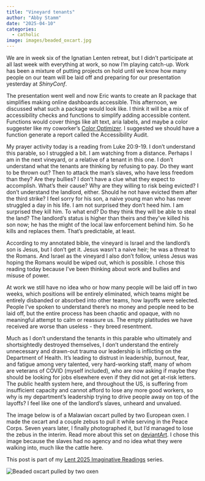 ```yaml
---
title: "Vineyard tenants"
author: "Abby Stamm"
date: "2025-04-10"
categories: 
  - catholic
image: images/beaded_oxcart.jpg
---
```


We are in week six of the Ignatian Lenten retreat, but I didn't participate at all last week with everything at work, so now I'm playing catch-up. Work has been a mixture of putting projects on hold until we know how many people on our team will be laid off and preparing for our presentation yesterday at *ShinyConf*. 

The presentation went well and now Eric wants to create an R package that simplifies making online dashboards accessible. This afternoon, we discussed what such a package would look like. I think it will be a mix of accessibility checks and functions to simplify adding accessible content. Functions would cover things like alt text, aria labels, and maybe a color suggester like my coworker's [Color Optimizer](https://aboricholololo.shinyapps.io/ColorOptimizer/). I suggested we should have a function generate a report called the Accessibility Audit. 

My prayer activity today is a reading from Luke 20:9-19. I don't understand this parable, so I struggled a bit. I am watching from a distance. Perhaps I am in the next vineyard, or a relative of a tenant in this one. I don't understand what the tenants are thinking by refusing to pay. Do they want to be thrown out? Then to attack the man's slaves, who have less freedom than they? Are they bullies? I don't have a clue what they expect to accomplish. What's their cause? Why are they willing to risk being evicted? I don't understand the landlord, either. Should he not have evicted them after the third strike? I feel sorry for his son, a naive young man who has never struggled a day in his life. I am not surprised they don't heed him. I am surprised they kill him. To what end? Do they think they will be able to steal the land? The landlord's status is higher than theirs and they've killed his son now; he has the might of the local law enforcement behind him. So he kills and replaces them. That's predictable, at least.

According to my annotated bible, the vineyard is Israel and the landlord's son is Jesus, but I don't get it. Jesus wasn't a naive heir; he was a threat to the Romans. And Israel as the vineyard I also don't follow, unless Jesus was hoping the Romans would be wiped out, which is possible. I chose this reading today because I've been thinking about work and bullies and misuse of power. 

At work we still have no idea who or how many people will be laid off in two weeks, which positions will be entirely eliminated, which teams might be entirely disbanded or absorbed into other teams, how layoffs were selected. People I've spoken to understand there's no money and people need to be laid off, but the entire process has been chaotic and opaque, with no meaningful attempt to calm or reassure us. The empty platitudes we have received are worse than useless - they breed resentment. 

Much as I don't understand the tenants in this parable who ultimately and shortsightedly destroyed themselves, I don't understand the entirely unnecessary and drawn-out trauma our leadership is inflicting on the Department of Health. It's leading to distrust in leadership, burnout, fear, and fatigue among very talented, very hard-working staff, many of whom are veterans of COVID (myself included), who are now asking if maybe they should be looking for jobs elsewhere even if they did not get at-risk letters. The public health system here, and throughout the US, is suffering from insufficient capacity and cannot afford to lose any more good workers, so why is my department's leadership trying to drive people away on top of the layoffs? I feel like one of the landlord's slaves, unheard and unvalued.

The image below is of a Malawian oxcart pulled by two European oxen. I made the oxcart and a couple zebus to pull it while serving in the Peace Corps. Seven years later, I finally photographed it, but I'd managed to lose the zebus in the interim. Read more about this set on [deviantArt](https://www.deviantart.com/anabiyeni/art/Beaded-African-ox-cart-115200840). I chose this image because the slaves had no agency and no idea what they were walking into, much like the cattle here.

This post is part of my [Lent 2025 Imaginative Readings](https://ajstamm.github.io/musings/lent_retreat_2025.html) series.

![Beaded oxcart pulled by two oxen](images/beaded_oxcart.jpg)\
